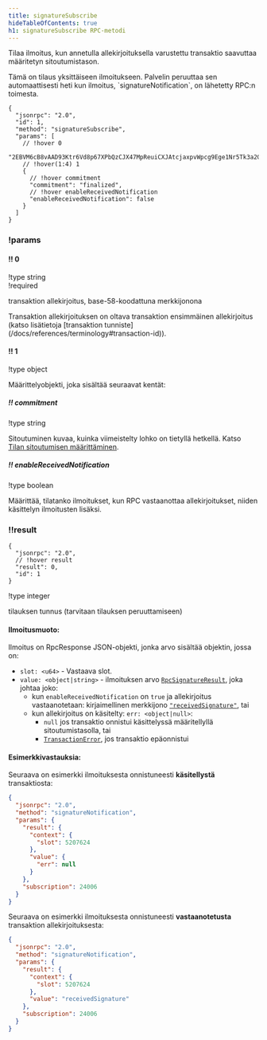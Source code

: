 ```yaml
---
title: signatureSubscribe
hideTableOfContents: true
h1: signatureSubscribe RPC-metodi
---
```


Tilaa ilmoitus, kun annetulla allekirjoituksella varustettu transaktio saavuttaa
määritetyn sitoutumistason.

<Callout type="warn">
  Tämä on tilaus yksittäiseen ilmoitukseen. Palvelin peruuttaa sen
  automaattisesti heti kun ilmoitus, `signatureNotification`, on lähetetty RPC:n
  toimesta.
</Callout>

<APIMethod>

```jsonc !!request
{
  "jsonrpc": "2.0",
  "id": 1,
  "method": "signatureSubscribe",
  "params": [
    // !hover 0
    "2EBVM6cB8vAAD93Ktr6Vd8p67XPbQzCJX47MpReuiCXJAtcjaxpvWpcg9Ege1Nr5Tk3a2GFrByT7WPBjdsTycY9b",
    // !hover(1:4) 1
    {
      // !hover commitment
      "commitment": "finalized",
      // !hover enableReceivedNotification
      "enableReceivedNotification": false
    }
  ]
}
```

### !params

#### !! 0

!type string  
!required

transaktion allekirjoitus, base-58-koodattuna merkkijonona

<Callout type="info">
  Transaktion allekirjoituksen on oltava transaktion ensimmäinen allekirjoitus
  (katso lisätietoja [transaktion
  tunniste](/docs/references/terminology#transaction-id)).
</Callout>

#### !! 1

!type object

Määrittelyobjekti, joka sisältää seuraavat kentät:

##### !! commitment

!type string

Sitoutuminen kuvaa, kuinka viimeistelty lohko on tietyllä hetkellä. Katso
[Tilan sitoutumisen määrittäminen](/docs/rpc#configuring-state-commitment).

##### !! enableReceivedNotification

!type boolean

Määrittää, tilatanko ilmoitukset, kun RPC vastaanottaa allekirjoitukset, niiden
käsittelyn ilmoitusten lisäksi.

### !!result

```jsonc !response
{
  "jsonrpc": "2.0",
  // !hover result
  "result": 0,
  "id": 1
}
```

!type integer

tilauksen tunnus (tarvitaan tilauksen peruuttamiseen)

</APIMethod>

#### Ilmoitusmuoto:

Ilmoitus on RpcResponse JSON-objekti, jonka arvo sisältää objektin, jossa on:

- `slot: <u64>` - Vastaava slot.
- `value: <object|string>` - ilmoituksen arvo
  [`RpcSignatureResult`](https://github.com/solana-labs/solana/blob/6d28fd455b07e3557fc6c0c3ddf3ba03e3fe8482/rpc-client-api/src/response.rs#L265-L268),
  joka johtaa joko:
  - kun `enableReceivedNotification` on `true` ja allekirjoitus vastaanotetaan:
    kirjaimellinen merkkijono
    [`"receivedSignature"`](https://github.com/solana-labs/solana/blob/6d28fd455b07e3557fc6c0c3ddf3ba03e3fe8482/rpc-client-api/src/response.rs#L286-L288),
    tai
  - kun allekirjoitus on käsitelty: `err: <object|null>`:
    - `null` jos transaktio onnistui käsittelyssä määritellyllä
      sitoutumistasolla, tai
    - [`TransactionError`](https://github.com/solana-labs/solana/blob/6d28fd455b07e3557fc6c0c3ddf3ba03e3fe8482/sdk/src/transaction/error.rs#L15-L164),
      jos transaktio epäonnistui

#### Esimerkkivastauksia:

Seuraava on esimerkki ilmoituksesta onnistuneesti **käsitellystä**
transaktiosta:

```json
{
  "jsonrpc": "2.0",
  "method": "signatureNotification",
  "params": {
    "result": {
      "context": {
        "slot": 5207624
      },
      "value": {
        "err": null
      }
    },
    "subscription": 24006
  }
}
```

Seuraava on esimerkki ilmoituksesta onnistuneesti **vastaanotetusta**
transaktion allekirjoituksesta:

```json
{
  "jsonrpc": "2.0",
  "method": "signatureNotification",
  "params": {
    "result": {
      "context": {
        "slot": 5207624
      },
      "value": "receivedSignature"
    },
    "subscription": 24006
  }
}
```
